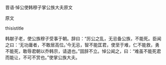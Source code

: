 


晋语·悼公使韩穆子掌公族大夫原文

原文

thisistitle

韩献子老，使公族穆子受事于朝。辞曰：“厉公之乱，无忌备公族，不能死。臣闻之曰：‘无功庸者，不敢居高位。’今无忌，智不能匡君，使至于难，仁不能救，勇不能死，敢辱君朝以乔韩宗，请退也。”固辞不立。悼公闻之，曰：“难虽不能死君而能让，不可不赏也。”使掌公族大夫。

